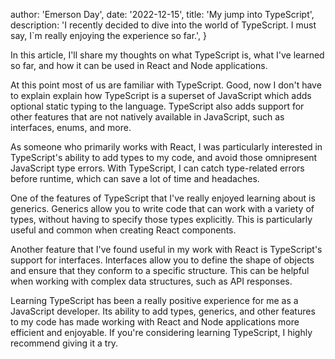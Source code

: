 
  author: 'Emerson Day',
  date: '2022-12-15',
  title: 'My jump into TypeScript',
  description:
    'I recently decided to dive into the world of TypeScript. I must say, I`m really enjoying the experience so far.',
}


In this article, I'll share my thoughts on what TypeScript is, what I've learned so far, and how it can be used in React and Node applications.

At this point most of us are familiar with TypeScript. Good, now I don't have to explain explain how TypeScript is a superset of JavaScript which adds optional static typing to the language. TypeScript also adds support for other features that are not natively available in JavaScript, such as interfaces, enums, and more.

As someone who primarily works with React, I was particularly interested in TypeScript's ability to add types to my code, and avoid those omnipresent JavaScript type errors. With TypeScript, I can catch type-related errors before runtime, which can save a lot of time and headaches.

One of the features of TypeScript that I've really enjoyed learning about is generics. Generics allow you to write code that can work with a variety of types, without having to specify those types explicitly. This is particularly useful and common when creating React components.

Another feature that I've found useful in my work with React is TypeScript's support for interfaces. Interfaces allow you to define the shape of objects and ensure that they conform to a specific structure. This can be helpful when working with complex data structures, such as API responses.

Learning TypeScript has been a really positive experience for me as a JavaScript developer. Its ability to add types, generics, and other features to my code has made working with React and Node applications more efficient and enjoyable. If you're considering learning TypeScript, I highly recommend giving it a try.
